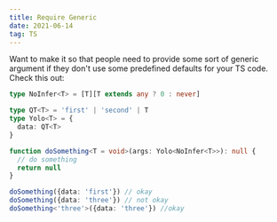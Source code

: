 ```yaml
---
title: Require Generic
date: 2021-06-14
tag: TS
---
```


Want to make it so that people need to provide some sort of generic argument if
they don't use some predefined defaults for your TS code. Check this out:

```ts
type NoInfer<T> = [T][T extends any ? 0 : never]

type QT<T> = 'first' | 'second' | T
type Yolo<T> = {
  data: QT<T>
}

function doSomething<T = void>(args: Yolo<NoInfer<T>>): null {
  // do something
  return null
}

doSomething({data: 'first'}) // okay
doSomething({data: 'three'}) // not okay
doSomething<'three'>({data: 'three'}) //okay
```
